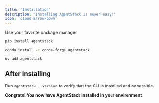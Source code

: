 ```yaml
---
title: 'Installation'
description: 'Installing AgentStack is super easy!'
icon: 'cloud-arrow-down'
---
```


Use your favorite package manager

<CodeGroup>

```bash PIP
pip install agentstack
```

```bash conda
conda install -c conda-forge agentstack
```

```bash uv
uv add agentstack
```

</CodeGroup>

## After installing

Run `agentstack --version` to verify that the CLI is installed and accessible.

**Congrats! You now have AgentStack installed in your environment**